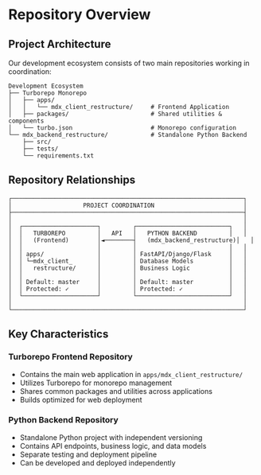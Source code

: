 # Repository Overview

## Project Architecture

Our development ecosystem consists of two main repositories working in coordination:

```
Development Ecosystem
├── Turborepo Monorepo
│   ├── apps/
│   │   └── mdx_client_restructure/     # Frontend Application
│   ├── packages/                       # Shared utilities & components
│   └── turbo.json                      # Monorepo configuration
└── mdx_backend_restructure/            # Standalone Python Backend
    ├── src/
    ├── tests/
    └── requirements.txt
```

## Repository Relationships

```
┌─────────────────────────────────────────────────────────────────┐
│                    PROJECT COORDINATION                         │
├─────────────────────────────────────────────────────────────────┤
│                                                                 │
│  ┌─────────────────────┐         ┌──────────────────────────┐   │
│  │   TURBOREPO         │   API   │   PYTHON BACKEND         │   │
│  │   (Frontend)        │◄────────┤   (mdx_backend_restructure)│   │
│  │                     │         │                          │   │
│  │ apps/               │         │ FastAPI/Django/Flask     │   │
│  │ └─mdx_client_       │         │ Database Models          │   │
│  │   restructure/      │         │ Business Logic           │   │
│  │                     │         │                          │   │
│  │ Default: master     │         │ Default: master          │   │
│  │ Protected: ✓        │         │ Protected: ✓             │   │
│  └─────────────────────┘         └──────────────────────────┘   │
│                                                                 │
└─────────────────────────────────────────────────────────────────┘
```

## Key Characteristics

### Turborepo Frontend Repository
- Contains the main web application in `apps/mdx_client_restructure/`
- Utilizes Turborepo for monorepo management
- Shares common packages and utilities across applications
- Builds optimized for web deployment

### Python Backend Repository
- Standalone Python project with independent versioning
- Contains API endpoints, business logic, and data models
- Separate testing and deployment pipeline
- Can be developed and deployed independently
